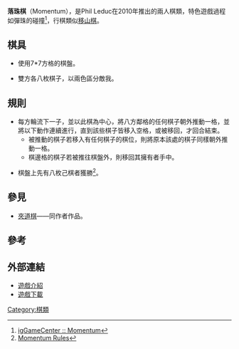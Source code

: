 '''落珠棋'''（Momentum），是Phil Leduc在2010年推出的兩人棋類，特色遊戲過程如彈珠的碰撞<ref>[http://www.iggamecenter.com/info/en/momentum.html igGameCenter :: Momentum]</ref>，行棋類似[[移山棋|移山棋]]。

==棋具==

*使用7*7方格的棋盤。

*雙方各八枚棋子，以兩色區分敵我。

==規則==

*每方輪流下一子，並以此棋為中心，將八方鄰格的任何棋子朝外推動一格，並將以下動作連續進行，直到該些棋子皆移入空格，或被移回，才回合結束。
**被推動的棋子若移入有任何棋子的棋位，則將原本該處的棋子同樣朝外推動一格。
**棋邊格的棋子若被推往棋盤外，則移回其擁有者手中。

*棋盤上先有八枚己棋者獲勝<ref>[http://www.nestorgames.com/rulebooks/MOMENTUM_EN.pdf  Momentum Rules]</ref>。

==參見==
*[[夾道棋|夾道棋]]——同作者作品。

==參考==
<div class="references-small">
<references/>
</div>

==外部連結==
* [http://news.173zy.com/20101119/content-3388.html  遊戲介紹]
* [http://zillions-of-games.com/cgi-bin/zilligames/submissions.cgi/70719?do=download;id=1902 遊戲下載]

[[Category:棋類|Category:棋類]]
